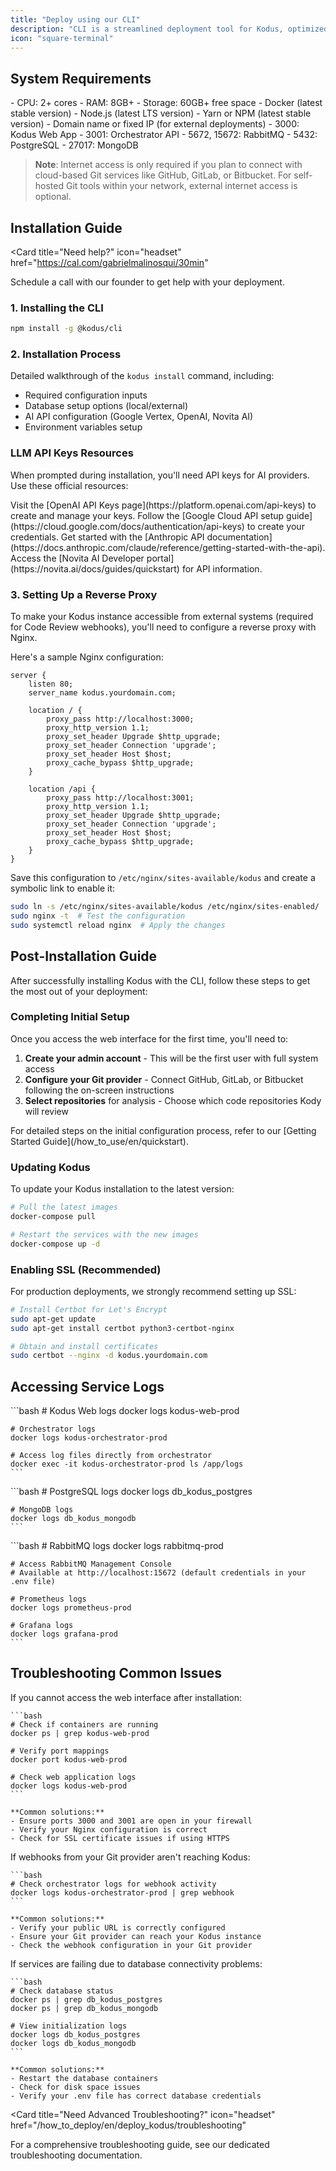 ```yaml
---
title: "Deploy using our CLI"
description: "CLI is a streamlined deployment tool for Kodus, optimized for testing and small-scale deployments."
icon: "square-terminal"
---
```


## System Requirements

<AccordionGroup>
  <Accordion title="Recommended Hardware">
    - CPU: 2+ cores 
    - RAM: 8GB+ 
    - Storage: 60GB+ free space
  </Accordion>
  <Accordion title="Required Software">
    - Docker (latest stable version) 
    - Node.js (latest LTS version) 
    - Yarn or NPM (latest stable version) 
    - Domain name or fixed IP (for external deployments)
  </Accordion>
  <Accordion title="Required Ports">
    - 3000: Kodus Web App 
    - 3001: Orchestrator API 
    - 5672, 15672: RabbitMQ 
    - 5432: PostgreSQL 
    - 27017: MongoDB
  </Accordion>
</AccordionGroup>

> **Note**: Internet access is only required if you plan to connect with cloud-based Git services like GitHub, GitLab, or Bitbucket. For self-hosted Git tools within your network, external internet access is optional.


## Installation Guide

<Card
  title="Need help?"
  icon="headset"
  href="https://cal.com/gabrielmalinosqui/30min"
>
  Schedule a call with our founder to get help with your deployment.
</Card>

### 1. Installing the CLI

```bash
npm install -g @kodus/cli
```

### 2. Installation Process

Detailed walkthrough of the `kodus install` command, including:

- Required configuration inputs
- Database setup options (local/external)
- AI API configuration (Google Vertex, OpenAI, Novita AI)
- Environment variables setup

### LLM API Keys Resources

When prompted during installation, you'll need API keys for AI providers. Use these official resources:

<AccordionGroup>
  <Accordion title="OpenAI API Key">
    Visit the [OpenAI API Keys page](https://platform.openai.com/api-keys) to create and manage your keys.
  </Accordion>
  
  <Accordion title="Google AI / Vertex AI">
    Follow the [Google Cloud API setup guide](https://cloud.google.com/docs/authentication/api-keys) to create your credentials.
  </Accordion>
  
  <Accordion title="Anthropic Claude">
    Get started with the [Anthropic API documentation](https://docs.anthropic.com/claude/reference/getting-started-with-the-api).
  </Accordion>
  
  <Accordion title="Novita AI">
    Access the [Novita AI Developer portal](https://novita.ai/docs/guides/quickstart) for API information.
  </Accordion>
</AccordionGroup>

### 3. Setting Up a Reverse Proxy

To make your Kodus instance accessible from external systems (required for Code Review webhooks), you'll need to configure a reverse proxy with Nginx.

Here's a sample Nginx configuration:

```nginx
server {
    listen 80;
    server_name kodus.yourdomain.com;

    location / {
        proxy_pass http://localhost:3000;
        proxy_http_version 1.1;
        proxy_set_header Upgrade $http_upgrade;
        proxy_set_header Connection 'upgrade';
        proxy_set_header Host $host;
        proxy_cache_bypass $http_upgrade;
    }

    location /api {
        proxy_pass http://localhost:3001;
        proxy_http_version 1.1;
        proxy_set_header Upgrade $http_upgrade;
        proxy_set_header Connection 'upgrade';
        proxy_set_header Host $host;
        proxy_cache_bypass $http_upgrade;
    }
}
```

Save this configuration to `/etc/nginx/sites-available/kodus` and create a symbolic link to enable it:

```bash
sudo ln -s /etc/nginx/sites-available/kodus /etc/nginx/sites-enabled/
sudo nginx -t  # Test the configuration
sudo systemctl reload nginx  # Apply the changes
```

## Post-Installation Guide

After successfully installing Kodus with the CLI, follow these steps to get the most out of your deployment:

### Completing Initial Setup

Once you access the web interface for the first time, you'll need to:

1. **Create your admin account** - This will be the first user with full system access
2. **Configure your Git provider** - Connect GitHub, GitLab, or Bitbucket following the on-screen instructions
3. **Select repositories** for analysis - Choose which code repositories Kody will review

<Info>
  For detailed steps on the initial configuration process, refer to our [Getting Started Guide](/how_to_use/en/quickstart).
</Info>

### Updating Kodus

To update your Kodus installation to the latest version:

```bash
# Pull the latest images
docker-compose pull

# Restart the services with the new images
docker-compose up -d
```

### Enabling SSL (Recommended)

For production deployments, we strongly recommend setting up SSL:

```bash
# Install Certbot for Let's Encrypt
sudo apt-get update
sudo apt-get install certbot python3-certbot-nginx

# Obtain and install certificates
sudo certbot --nginx -d kodus.yourdomain.com
```

## Accessing Service Logs

<AccordionGroup>
  <Accordion title="Core Services Logs">
    ```bash
    # Kodus Web logs
    docker logs kodus-web-prod

    # Orchestrator logs
    docker logs kodus-orchestrator-prod

    # Access log files directly from orchestrator
    docker exec -it kodus-orchestrator-prod ls /app/logs
    ```

  </Accordion>
  <Accordion title="Database Logs">
    ```bash
    # PostgreSQL logs
    docker logs db_kodus_postgres

    # MongoDB logs
    docker logs db_kodus_mongodb
    ```

  </Accordion>
  <Accordion title="Infrastructure Service Logs">
    ```bash
    # RabbitMQ logs
    docker logs rabbitmq-prod

    # Access RabbitMQ Management Console
    # Available at http://localhost:15672 (default credentials in your .env file)

    # Prometheus logs
    docker logs prometheus-prod

    # Grafana logs
    docker logs grafana-prod
    ```

  </Accordion>
</AccordionGroup>

## Troubleshooting Common Issues

<AccordionGroup>
  <Accordion title="Web Interface Not Accessible">
    If you cannot access the web interface after installation:
    
    ```bash
    # Check if containers are running
    docker ps | grep kodus-web-prod
    
    # Verify port mappings
    docker port kodus-web-prod
    
    # Check web application logs
    docker logs kodus-web-prod
    ```
    
    **Common solutions:**
    - Ensure ports 3000 and 3001 are open in your firewall
    - Verify your Nginx configuration is correct
    - Check for SSL certificate issues if using HTTPS
  </Accordion>
  
  <Accordion title="Git Webhook Connection Errors">
    If webhooks from your Git provider aren't reaching Kodus:
    
    ```bash
    # Check orchestrator logs for webhook activity
    docker logs kodus-orchestrator-prod | grep webhook
    ```
    
    **Common solutions:**
    - Verify your public URL is correctly configured
    - Ensure your Git provider can reach your Kodus instance
    - Check the webhook configuration in your Git provider
  </Accordion>
  
  <Accordion title="Database Connection Issues">
    If services are failing due to database connectivity problems:
    
    ```bash
    # Check database status
    docker ps | grep db_kodus_postgres
    docker ps | grep db_kodus_mongodb
    
    # View initialization logs
    docker logs db_kodus_postgres
    docker logs db_kodus_mongodb
    ```
    
    **Common solutions:**
    - Restart the database containers
    - Check for disk space issues
    - Verify your .env file has correct database credentials
  </Accordion>
</AccordionGroup>

<Card
  title="Need Advanced Troubleshooting?"
  icon="headset"
  href="/how_to_deploy/en/deploy_kodus/troubleshooting"
>
  For a comprehensive troubleshooting guide, see our dedicated troubleshooting documentation.
</Card>


